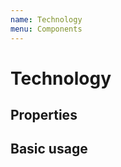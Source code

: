 ```yaml
---
name: Technology
menu: Components
---
```



# Technology

## Properties

<Props of={Technology} />

## Basic usage

<Playground>
	<Technology
		technology={{
			category: 'Languages',
			technologies: [
				'TypeScript',
				'JavaScript',
				'C#',
				'Python',
				'HTML',
				'CSS',
				'SQL',
				'C',
				'Bash',
			],
		}}
	/>
</Playground>

